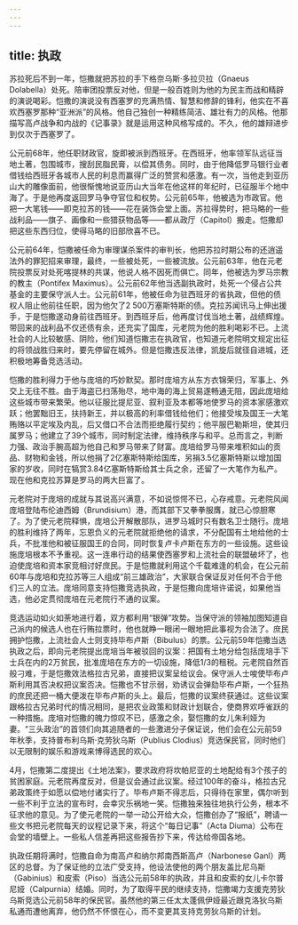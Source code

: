 ```yaml
---
---
---
```

title: 执政
---




苏拉死后不到一年，恺撒就把苏拉的手下格奈乌斯·多拉贝拉（Gnaeus Dolabella）处死。陪审团投票反对他，但是一般百姓则为他的为民主而战和精辟的演说喝彩。恺撒的演说没有西塞罗的充满热情、智慧和修辞的锋利，他实在不喜欢西塞罗那种“亚洲派”的风格。他自己独创一种精练简洁、雄壮有力的风格。他那描写高卢战争和内战的《记事录》就是运用这种风格写成的。不久，他的雄辩进步到仅次于西塞罗了。

公元前68年，他任职财政官，旋即被派到西班牙。在西班牙，他率领军队远征当地土著，包围城市，搜刮民脂民膏，以偿其债务。同时，由于他降低罗马银行业者借钱给西班牙各城市人民的利息而赢得广泛的赞赏和感激。有一次，当他走到亚历山大的雕像面前，他很惭愧地说亚历山大当年在他这样的年纪时，已征服半个地中海了。于是他再度返回罗马争夺官位和权势。公元前65年，他被选为市政官。他把一大笔钱——即克拉苏的钱——花在装饰会堂上面。苏拉得势时，把马略的一些战利品——旗子、画像和一些猎获物品等——都从政厅（Capitol）搬走。恺撒却把这些东西归位，使得马略的旧部欣喜不已。

公元前64年，恺撒被任命为审理谋杀案件的审判长，他把苏拉时期公布的还逍遥法外的罪犯招来审理，最终，一些被处死，一些被流放。公元前63年，他在元老院投票反对处死喀提林的共谋，他说人格不因死而俱亡。同年，他被选为罗马宗教的教主（Pontifex Maximus）。公元前62年他当选副执政时，处死一个侵占公共基金的主要保守派人士。公元前61年，他被任命为驻西班牙的省执政，但他的债权人阻止他前往任职，因为他欠了2 500万塞斯特斯的债。克拉苏闻讯马上伸出援手，于是恺撒遂动身前往西班牙。到西班牙后，他再度讨伐当地土著，战绩辉煌。带回来的战利品不仅还债有余，还充实了国库，元老院为他的胜利喝彩不已。上流社会的人比较敏感、阴险，他们知道恺撒志在执政官，也知道元老院明文规定出征的将领战胜归来时，要先停留在城外。但是恺撒违反法律，凯旋后就径自进城，还积极地筹备竞选活动。

恺撒的胜利得力于他与庞培的巧妙默契。那时庞培方从东方衣锦荣归，军事上、外交上无往不胜。由于海盗已扫荡殆尽，地中海的海上贸易遂畅通无阻，因此庞培给这些城市带来繁荣。他以征服比提尼亚、叙利亚及本都等地使罗马的资本家感激欢跃；他罢黜旧王，扶持新王，并以极高的利率借钱给他们；他接受埃及国王一大笔贿赂以平定埃及内乱，后又借口不合法而拒绝履行契约；他平服巴勒斯坦，使其归属罗马；他建立了39个城市，同时制定法律，维持秩序与和平。总而言之，判断力强、政治手腕高超为他自己和罗马带来了财富。庞培给罗马带来堆积如山的贡品、财物和金钱，所以他捐了2亿塞斯特斯给国库，另捐3.5亿塞斯特斯以增加国家的岁收，同时在犒赏3.84亿塞斯特斯给其士兵之余，还留了一大笔作为私产。现在他和克拉苏算是罗马的两大巨富了。

元老院对于庞培的成就与其说高兴满意，不如说惊愕不已，心存戒意。元老院风闻庞培登陆布伦迪西姆（Brundisium）港，而其部下又拳拳服膺，就已心惊胆寒了。为了使元老院释惧，庞培公开解散部队，进罗马城时只有数名卫士随行。庞培的胜利维持了两年，忘恩负义的元老院就拒绝他的请求，不分配国有土地给他的士兵，不批准他和被征服国王的合同，同时恢复卢卡卢斯在东方的一些设施。这些设施庞培根本不予重视。这一连串行动的结果使西塞罗和上流社会的联盟破坏了，也迫使庞培和资本家竞相讨好庶民。于是恺撒就利用这个千载难逢的机会，在公元前60年与庞培和克拉苏等三人组成“前三雄政治”，大家联合保证反对任何不合于他们三人的立法。庞培同意支持恺撒竞选执政，于是恺撒向庞培许诺说，如果他当选，他必定贯彻庞培在元老院行不通的议案。

竞选运动如火如荼地进行着，双方都利用“银弹”攻势。当保守派的领袖加图知道自己派内的候选人也在行贿拉票时，他也就睁一眼闭一眼地把此事视为合法了。庶民拥护恺撒，上流社会人士则支持毕布卢斯（Bibulus）的票。公元前59年恺撒当选执政之后，即向元老院提出庞培当年被驳回的议案：把国有土地分给包括庞培手下士兵在内的2万贫民，批准庞培在东方的一切设施，降低1/3的租税。元老院自然百般刁难，于是恺撒效法格拉古兄弟，直接把议案呈给议会。保守派人士唆使毕布卢斯利用其否决权把议案否决。恺撒也不甘示弱，劝诱议会弹劾毕布卢斯，一个狂热的庶民还把一桶大便泼在毕布卢斯的头上。最后，恺撒的议案终获通过。这些议案跟格拉古兄弟时代的情况相同，是把农业政策和财政计划联合，使商界欢呼雀跃的一种措施。庞培对恺撒的魄力惊叹不已，感激之余，娶恺撒的女儿朱利娅为妻。“三头政治”的首领们向其追随者的一些激进分子保证说，他们会在公元前59年秋季，支持普布利乌斯·克劳狄乌斯（Publius Clodius）竞选保民官，同时他们以无限制的娱乐和游戏来博得选民的欢心。

4月，恺撒第二度提出《土地法案》，要求政府将坎帕尼亚的土地配给有3个孩子的贫困家庭。元老院再度反对，但是议会通过此议案。经过100年的奋斗，格拉古兄弟政策终于如愿以偿地付诸实行了。毕布卢斯不得志后，只得待在家里，偶尔听到一些不利于立法的宣布时，会幸灾乐祸地一笑。恺撒独来独往地执行公务，根本不征求他的意见。为了使元老院的一举一动公开给大众，恺撒创办了“报纸”，聘请一些文书把元老院每天的议程记录下来，将这个“每日记事”（Acta Diuma）公布在会堂的墙壁上。一些私人信差再把这些报告抄下来，传达给帝国各地。

执政任期将满时，恺撒自命为南高卢和纳尔邦南西斯高卢（Narbonese Ganl）两区的总督。为了保证他的立法广受支持，他设法使他的两个朋友盖比尼乌斯（Gabinius）和皮索（Piso）当选公元前58年的执政，并且和皮索的女儿卡尔普尼娅（Calpurnia）结婚。同时，为了取得平民的继续支持，恺撒竭力支援克劳狄乌斯竞选公元前58年的保民官。虽然他的第三任太太蓬佩伊娅最近跟克洛狄乌斯私通而遭他离弃，他仍然不怀恨在心，而不变更其支持克劳狄乌斯的计划。